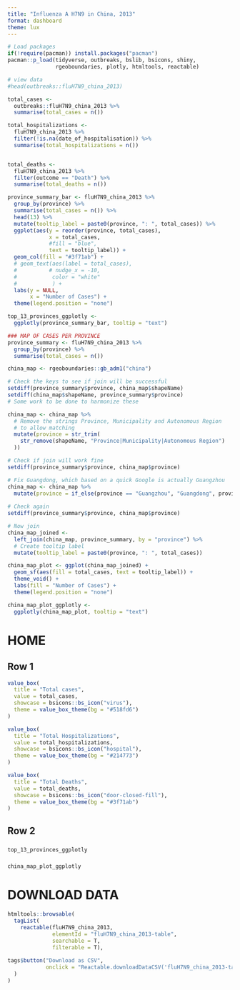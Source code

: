 ```yaml
---
title: "Influenza A H7N9 in China, 2013"
format: dashboard
theme: lux
---
```


```r
# Load packages 
if(!require(pacman)) install.packages("pacman")
pacman::p_load(tidyverse, outbreaks, bslib, bsicons, shiny, 
               rgeoboundaries, plotly, htmltools, reactable)

# view data
#head(outbreaks::fluH7N9_china_2013)
```


```r

total_cases <- 
  outbreaks::fluH7N9_china_2013 %>%
  summarise(total_cases = n())

total_hospitalizations <- 
  fluH7N9_china_2013 %>% 
  filter(!is.na(date_of_hospitalisation)) %>% 
  summarise(total_hospitalizations = n())


total_deaths <- 
  fluH7N9_china_2013 %>% 
  filter(outcome == "Death") %>% 
  summarise(total_deaths = n())

```


```r
province_summary_bar <- fluH7N9_china_2013 %>% 
  group_by(province) %>% 
  summarise(total_cases = n()) %>% 
  head(13) %>% 
  mutate(tooltip_label = paste0(province, ": ", total_cases)) %>% 
  ggplot(aes(y = reorder(province, total_cases), 
             x = total_cases, 
             #fill = "blue", 
             text = tooltip_label)) + 
  geom_col(fill = "#3f71ab") + 
  # geom_text(aes(label = total_cases), 
  #          # nudge_x = -10, 
  #           color = "white"
  #           ) + 
  labs(y = NULL, 
       x = "Number of Cases") + 
  theme(legend.position = "none")

top_13_provinces_ggplotly <- 
  ggplotly(province_summary_bar, tooltip = "text")
```



```r
### MAP OF CASES PER PROVINCE
province_summary <- fluH7N9_china_2013 %>% 
  group_by(province) %>% 
  summarise(total_cases = n()) 

china_map <- rgeoboundaries::gb_adm1("china")

# Check the keys to see if join will be successful
setdiff(province_summary$province, china_map$shapeName)
setdiff(china_map$shapeName, province_summary$province)
# Some work to be done to harmonize these

china_map <- china_map %>%
  # Remove the strings Province, Municipality and Autonomous Region 
  # to allow matching
  mutate(province = str_trim(
    str_remove(shapeName, "Province|Municipality|Autonomous Region")
  ))

# Check if join will work fine
setdiff(province_summary$province, china_map$province)

# Fix Guangdong, which based on a quick Google is actually Guangzhou
china_map <- china_map %>% 
  mutate(province = if_else(province == "Guangzhou", "Guangdong", province)) 
  
# Check again
setdiff(province_summary$province, china_map$province)

# Now join
china_map_joined <- 
  left_join(china_map, province_summary, by = "province") %>% 
  # Create tooltip label 
  mutate(tooltip_label = paste0(province, ": ", total_cases))

china_map_plot <- ggplot(china_map_joined) +
  geom_sf(aes(fill = total_cases, text = tooltip_label)) + 
  theme_void() +
  labs(fill = "Number of Cases") + 
  theme(legend.position = "none")

china_map_plot_ggplotly <- 
  ggplotly(china_map_plot, tooltip = "text")
```




# HOME 

## Row 1 {height=25%}

```r
value_box(
  title = "Total cases",
  value = total_cases,
  showcase = bsicons::bs_icon("virus"),
  theme = value_box_theme(bg = "#518fd6")
)
```

```r
value_box(
  title = "Total Hospitalizations",
  value = total_hospitalizations,
  showcase = bsicons::bs_icon("hospital"),
  theme = value_box_theme(bg = "#214773")
)
```

```r
value_box(
  title = "Total Deaths",
  value = total_deaths,
  showcase = bsicons::bs_icon("door-closed-fill"),
  theme = value_box_theme(bg = "#3f71ab")
)
```


## Row 2 {height=75%}

### {width=30%}


```r
top_13_provinces_ggplotly
```


### {width=70%}

```r
china_map_plot_ggplotly
```


# DOWNLOAD DATA

```r

htmltools::browsable(
  tagList(
    reactable(fluH7N9_china_2013, 
              elementId = "fluH7N9_china_2013-table", 
              searchable = T, 
              filterable = T), 
    
tags$button("Download as CSV", 
            onclick = "Reactable.downloadDataCSV('fluH7N9_china_2013-table')")
  )
)
```